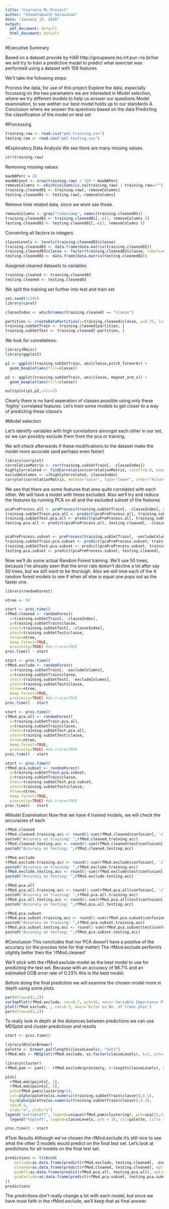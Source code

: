```yaml
---
title: "Coursera ML Project"
author: "Chandrakanth Saravanan"
date: "January 13, 2018"
output:
  pdf_document: default
  html_document: default
---
```


#Executive Summary

Based on a dataset provide by HAR http://groupware.les.inf.puc-rio.br/har we will try to train a predictive model to predict what exercise was performed using a dataset with 159 features

We'll take the following steps:

Process the data, for use of this project
Explore the data, especially focussing on the two paramaters we are interested in
Model selection, where we try different models to help us answer our questions
Model examination, to see wether our best model holds up to our standards
A Conclusion where we answer the questions based on the data
Predicting the classification of the model on test set

#Processing
```r
training.raw <- read.csv("pml-training.csv")
testing.raw <- read.csv("pml-testing.csv")
```

#Exploratory Data Analysis
We see there are many missing values.
```r
str(training.raw)
```

Removing missing values
```r
maxNAPerc = 20
maxNACount <- nrow(training.raw) / 100 * maxNAPerc
removeColumns <- which(colSums(is.na(training.raw) | training.raw=="") > maxNACount)
training.cleaned01 <- training.raw[,-removeColumns]
testing.cleaned01 <- testing.raw[,-removeColumns]
```

Remove time related data, since we wont use those.
```r
removeColumns <- grep("timestamp", names(training.cleaned01))
training.cleaned02 <- training.cleaned01[,-c(1, removeColumns )]
testing.cleaned02 <- testing.cleaned01[,-c(1, removeColumns )]
```

Converting all factors to integers
```r
classeLevels <- levels(training.cleaned02$classe)
training.cleaned03 <- data.frame(data.matrix(training.cleaned02))
training.cleaned03$classe <- factor(training.cleaned03$classe, labels=classeLevels)
testing.cleaned03 <- data.frame(data.matrix(testing.cleaned02))
```

Assigned cleaned datasets to variables
```r
training.cleaned <- training.cleaned03
testing.cleaned <- testing.cleaned03
```

We split the training set further into test and train set

```r
set.seed(12345)
library(caret)

classeIndex <- which(names(training.cleaned) == "classe")

partition <- createDataPartition(y=training.cleaned$classe, p=0.75, list=FALSE)
training.subSetTrain <- training.cleaned[partition, ]
training.subSetTest <- training.cleaned[-partition, ]
```

We look for coorelations:
```r

library(Rmisc)
library(ggplot2)

p1 <- ggplot(training.subSetTrain, aes(classe,pitch_forearm)) + 
  geom_boxplot(aes(fill=classe))

p2 <- ggplot(training.subSetTrain, aes(classe, magnet_arm_x)) + 
  geom_boxplot(aes(fill=classe))

multiplot(p1,p2,cols=2)
```

Clearly there is no hard seperation of classes possible using only these 'highly' correlated features. Let's train some models to get closer to a way of predicting these classe's


#Model selection

Let's identify variables with high correlations amongst each other in our set, so we can possibly exclude them from the pca or training.

We will check afterwards if these modifications to the dataset make the model more accurate (and perhaps even faster)

```r

library(corrplot)
correlationMatrix <- cor(training.subSetTrain[, -classeIndex])
highlyCorrelated <- findCorrelation(correlationMatrix, cutoff=0.9, exact=TRUE)
excludeColumns <- c(highlyCorrelated, classeIndex)
corrplot(correlationMatrix, method="color", type="lower", order="hclust", tl.cex=0.70, tl.col="black", tl.srt = 45, diag = FALSE)
```

We see that there are some features that aree quite correlated with each other. We will have a model with these excluded. Also we'll try and reduce the features by running PCA on all and the excluded subset of the features

```r
pcaPreProcess.all <- preProcess(training.subSetTrain[, -classeIndex], method = "pca", thresh = 0.99)
training.subSetTrain.pca.all <- predict(pcaPreProcess.all, training.subSetTrain[, -classeIndex])
training.subSetTest.pca.all <- predict(pcaPreProcess.all, training.subSetTest[, -classeIndex])
testing.pca.all <- predict(pcaPreProcess.all, testing.cleaned[, -classeIndex])


pcaPreProcess.subset <- preProcess(training.subSetTrain[, -excludeColumns], method = "pca", thresh = 0.99)
training.subSetTrain.pca.subset <- predict(pcaPreProcess.subset, training.subSetTrain[, -excludeColumns])
training.subSetTest.pca.subset <- predict(pcaPreProcess.subset, training.subSetTest[, -excludeColumns])
testing.pca.subset <- predict(pcaPreProcess.subset, testing.cleaned[, -classeIndex])
```

Now we'll do some actual Random Forest training. We'll use 50 trees, because I've already seen that the error rate doesn't decline a lot after say 50 trees, but we still want to be thorough. Also we will time each of the 4 random forest models to see if when all else is equal one pops out as the faster one.

```r
library(randomForest)

ntree <- 50 

start <- proc.time()
rfMod.cleaned <- randomForest(
  x=training.subSetTrain[, -classeIndex], 
  y=training.subSetTrain$classe,
  xtest=training.subSetTest[, -classeIndex], 
  ytest=training.subSetTest$classe, 
  ntree=ntree,
  keep.forest=TRUE,
  proximity=TRUE) #do.trace=TRUE
proc.time() - start

start <- proc.time()
rfMod.exclude <- randomForest(
  x=training.subSetTrain[, -excludeColumns], 
  y=training.subSetTrain$classe,
  xtest=training.subSetTest[, -excludeColumns], 
  ytest=training.subSetTest$classe, 
  ntree=ntree,
  keep.forest=TRUE,
  proximity=TRUE) #do.trace=TRUE
proc.time() - start

start <- proc.time()
rfMod.pca.all <- randomForest(
  x=training.subSetTrain.pca.all, 
  y=training.subSetTrain$classe,
  xtest=training.subSetTest.pca.all, 
  ytest=training.subSetTest$classe, 
  ntree=ntree,
  keep.forest=TRUE,
  proximity=TRUE) #do.trace=TRUE
proc.time() - start

start <- proc.time()
rfMod.pca.subset <- randomForest(
  x=training.subSetTrain.pca.subset, 
  y=training.subSetTrain$classe,
  xtest=training.subSetTest.pca.subset, 
  ytest=training.subSetTest$classe, 
  ntree=ntree,
  keep.forest=TRUE,
  proximity=TRUE) #do.trace=TRUE
proc.time() - start
```

#Model Examination
Now that we have 4 trained models, we will check the accuracies of each
```r
rfMod.cleaned
rfMod.cleaned.training.acc <- round(1-sum(rfMod.cleaned$confusion[, 'class.error']),3)
paste0("Accuracy on training: ",rfMod.cleaned.training.acc)
rfMod.cleaned.testing.acc <- round(1-sum(rfMod.cleaned$test$confusion[, 'class.error']),3)
paste0("Accuracy on testing: ",rfMod.cleaned.testing.acc)

rfMod.exclude
rfMod.exclude.training.acc <- round(1-sum(rfMod.exclude$confusion[, 'class.error']),3)
paste0("Accuracy on training: ",rfMod.exclude.training.acc)
rfMod.exclude.testing.acc <- round(1-sum(rfMod.exclude$test$confusion[, 'class.error']),3)
paste0("Accuracy on testing: ",rfMod.exclude.testing.acc)

rfMod.pca.all
rfMod.pca.all.training.acc <- round(1-sum(rfMod.pca.all$confusion[, 'class.error']),3)
paste0("Accuracy on training: ",rfMod.pca.all.training.acc)
rfMod.pca.all.testing.acc <- round(1-sum(rfMod.pca.all$test$confusion[, 'class.error']),3)
paste0("Accuracy on testing: ",rfMod.pca.all.testing.acc)

rfMod.pca.subset
rfMod.pca.subset.training.acc <- round(1-sum(rfMod.pca.subset$confusion[, 'class.error']),3)
paste0("Accuracy on training: ",rfMod.pca.subset.training.acc)
rfMod.pca.subset.testing.acc <- round(1-sum(rfMod.pca.subset$test$confusion[, 'class.error']),3)
paste0("Accuracy on testing: ",rfMod.pca.subset.testing.acc)
```

#Conclusion
This concludes that nor PCA doesn't have a positive of the accuracy (or the process time for that matter) The rfMod.exclude perform's slightly better then the 'rfMod.cleaned'

We'll stick with the rfMod.exclude model as the best model to use for predicting the test set. Because with an accuracy of 98.7% and an estimated OOB error rate of 0.23% this is the best model.

Before doing the final prediction we will examine the chosen model more in depth using some plots
```r
par(mfrow=c(1,2)) 
varImpPlot(rfMod.exclude, cex=0.7, pch=16, main='Variable Importance Plot: rfMod.exclude')
plot(rfMod.exclude, , cex=0.7, main='Error vs No. of trees plot')
par(mfrow=c(1,1)) 
```
To really look in depth at the distances between predictions we can use MDSplot and cluster predictiosn and results

```r
start <- proc.time()

library(RColorBrewer)
palette <- brewer.pal(length(classeLevels), "Set1")
rfMod.mds <- MDSplot(rfMod.exclude, as.factor(classeLevels), k=2, pch=20, palette=palette)

library(cluster)
rfMod.pam <- pam(1 - rfMod.exclude$proximity, k=length(classeLevels), diss=TRUE)

plot(
  rfMod.mds$points[, 1], 
  rfMod.mds$points[, 2], 
  pch=rfMod.pam$clustering+14, 
  col=alpha(palette[as.numeric(training.subSetTrain$classe)],0.5), 
  bg=alpha(palette[as.numeric(training.subSetTrain$classe)],0.2), 
  cex=0.5,
  xlab="x", ylab="y")
legend("bottomleft", legend=unique(rfMod.pam$clustering), pch=seq(15,14+length(classeLevels)), title = "PAM cluster")
  legend("topleft", legend=classeLevels, pch = 16, col=palette, title = "Classification")

proc.time() - start
```

#Test Results
Although we've chosen the rfMod.exclude it's still nice to see what the other 3 models would predict on the final test set. Let's look at predictions for all models on the final test set.

```r
predictions <- t(cbind(
    exclude=as.data.frame(predict(rfMod.exclude, testing.cleaned[, -excludeColumns]), optional=TRUE),
    cleaned=as.data.frame(predict(rfMod.cleaned, testing.cleaned), optional=TRUE),
    pcaAll=as.data.frame(predict(rfMod.pca.all, testing.pca.all), optional=TRUE),
    pcaExclude=as.data.frame(predict(rfMod.pca.subset, testing.pca.subset), optional=TRUE)
))
predictions
```

The predictions don't really change a lot with each model, but since we have most faith in the rfMod.exclude, we'll keep that as final answer.

